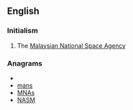 ==English==

===Initialism===
{{en-initialism}}

# The [[w:Malaysian National Space Agency|Malaysian National Space Agency]]

===Anagrams===
* {{alphagram|[[AMNs#English|AMNs]]}} 
* [[mans#English|mans]]
* [[MNAs#English|MNAs]]
* [[NASM#English|NASM]]
